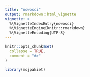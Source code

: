 ```yaml
---
title: "nowosci"
output: rmarkdown::html_vignette
vignette: >
  %\VignetteIndexEntry{nowosci}
  %\VignetteEngine{knitr::rmarkdown}
  %\VignetteEncoding{UTF-8}
---
```


```r
knitr::opts_chunk$set(
  collapse = TRUE,
  comment = "#>"
)
```

```r
library(mojpakiet)
```
